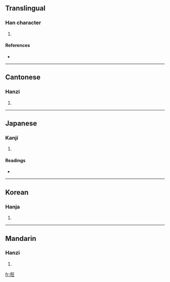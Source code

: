 ==Translingual==

===Han character===
{{Han char|rn=9|rad=人|as=07|sn=9|four=2121<sub>4</sub>|canj=人大竹土 (OKHG)}}

# {{defn|Han|sort=人07}}

====References====
* {{Han ref|kx=0104.110|dkj=00670|dj=0220.100|hdz=10164.060|uh=4FC7|ud=20423|bh=CDEA|bd=52714}}

----

==Cantonese==

===Hanzi===
{{yue-hanzi|jyut=|y=gwong6}}

# {{defn|Cantonese}}

----

==Japanese==

===Kanji===
{{ja-kanji|grade=|rs=人07}}

# {{defn|Japanese}}

====Readings====
* {{ja-readings|on=[[きゃう]] (kyau), [[がう]] (gau), [[かう]] (kau)|kun=[[あわただしいさま]] (awatadashiisama)}}

----

==Korean==

===Hanja===
{{ko-hanja|hangeul=광|rv=gwang|mr=kwang}}

# {{defn|Korean}}

----

==Mandarin==

===Hanzi===
{{cmn-hanzi|pin=[[guàng]] ([[guang4]]), [[kuāng]] ([[kuang1]]), [[kuǎng]] ([[kuang3]])|wg=kuang<sup>4</sup>, k'uang<sup>1</sup>, k'uang<sup>3</sup>}}

# {{defn|Mandarin}}

[[fr:俇]]